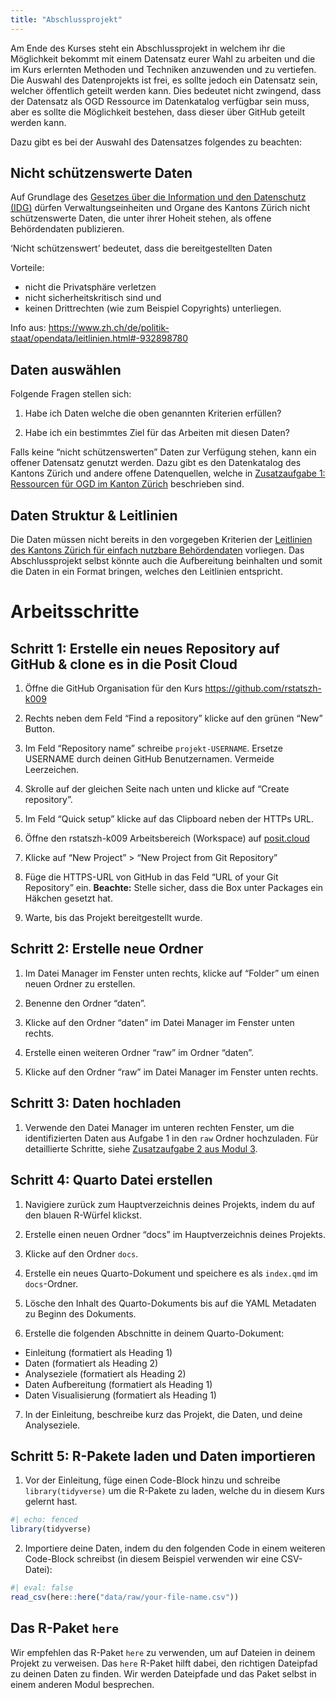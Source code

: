 ```yaml
---
title: "Abschlussprojekt"
---
```


Am Ende des Kurses steht ein Abschlussprojekt in welchem ihr die Möglichkeit bekommt mit einem Datensatz eurer Wahl zu arbeiten und die im Kurs erlernten Methoden und Techniken anzuwenden und zu vertiefen. Die Auswahl des Datenprojekts ist frei, es sollte jedoch ein Datensatz sein, welcher öffentlich geteilt werden kann. Dies bedeutet nicht zwingend, dass der Datensatz als OGD Ressource im Datenkatalog verfügbar sein muss, aber es sollte die Möglichkeit bestehen, dass dieser über GitHub geteilt werden kann. 

Dazu gibt es bei der Auswahl des Datensatzes folgendes zu beachten:

## Nicht schützenswerte Daten

Auf Grundlage des [Gesetzes über die Information und den Datenschutz (IDG)](http://www.zhlex.zh.ch/Erlass.html?Open&Ordnr=170.4) dürfen Verwaltungseinheiten und Organe des Kantons Zürich nicht schützenswerte Daten, die unter ihrer Hoheit stehen, als offene Behördendaten publizieren.

'Nicht schützenswert' bedeutet, dass die bereitgestellten Daten

Vorteile:

- nicht die Privatsphäre verletzen
- nicht sicherheitskritisch sind und
- keinen Drittrechten (wie zum Beispiel Copyrights) unterliegen.

Info aus: <https://www.zh.ch/de/politik-staat/opendata/leitlinien.html#-932898780>

## Daten auswählen

Folgende Fragen stellen sich:

1. Habe ich Daten welche die oben genannten Kriterien erfüllen? 

2. Habe ich ein bestimmtes Ziel für das Arbeiten mit diesen Daten?

Falls keine "nicht schützenswerten" Daten zur Verfügung stehen, kann ein offener Datensatz genutzt werden. Dazu gibt es den Datenkatalog des Kantons Zürich und andere offene Datenquellen, welche in [Zusatzaufgabe 1: Ressourcen für OGD im Kanton Zürich](za-05-01-ktzh-ogd.qmd) beschrieben sind. 

## Daten Struktur & Leitlinien

Die Daten müssen nicht bereits in den vorgegeben Kriterien der [Leitlinien des Kantons Zürich für einfach nutzbare Behördendaten](https://github.com/openZH/ogd-handbook/blob/main/publikationsleitlinien.md) vorliegen. Das Abschlussprojekt selbst könnte auch die Aufbereitung beinhalten und somit die Daten in ein Format bringen, welches den Leitlinien entspricht. 

# Arbeitsschritte

## Schritt 1: Erstelle ein neues Repository auf GitHub & clone es in die Posit Cloud

1. Öffne die GitHub Organisation für den Kurs <https://github.com/rstatszh-k009>

2. Rechts neben dem Feld ["Find a repository"]{.highlight-yellow} klicke auf den grünen ["New"]{.highlight-yellow} Button.

3. Im Feld ["Repository name"]{.highlight-yellow} schreibe `projekt-USERNAME`. [Ersetze USERNAME durch deinen GitHub Benutzernamen]{.highlight-yellow}. Vermeide Leerzeichen.

4. Skrolle auf der gleichen Seite nach unten und klicke auf ["Create repository"]{.highlight-yellow}.

5. Im Feld ["Quick setup"]{.highlight-yellow} klicke auf das Clipboard neben der HTTPs URL.

6. Öffne den rstatszh-k009 Arbeitsbereich (Workspace) auf [posit.cloud](https://posit.cloud/spaces/543494/content/all?sort=name_asc)

7. Klicke auf "New Project" > "New Project from Git Repository"

8. Füge die HTTPS-URL von GitHub in das Feld "URL of your Git Repository" ein. [**Beachte:**]{.highlight-yellow} Stelle sicher, dass die Box unter Packages ein Häkchen gesetzt hat.

9. Warte, bis das Projekt bereitgestellt wurde.

## Schritt 2: Erstelle neue Ordner

1. Im Datei Manager im Fenster unten rechts, klicke auf "Folder" um einen neuen Ordner zu erstellen.

2. Benenne den Ordner "daten".

3. Klicke auf den Ordner "daten" im Datei Manager im Fenster unten rechts.

4. Erstelle einen weiteren Ordner "raw" im Ordner "daten".

5. Klicke auf den Ordner "raw" im Datei Manager im Fenster unten rechts.

## Schritt 3: Daten hochladen

1. Verwende den Datei Manager im unteren rechten Fenster, um die identifizierten Daten aus Aufgabe 1 in den `raw` Ordner hochzuladen. Für detaillierte Schritte, siehe [Zusatzaufgabe 2 aus Modul 3](../md-03/za-03-02-github-repo-erstellen.qmd). 

## Schritt 4: Quarto Datei erstellen

1. Navigiere zurück zum Hauptverzeichnis deines Projekts, indem du auf den blauen R-Würfel klickst.

2. Erstelle einen neuen Ordner "docs" im Hauptverzeichnis deines Projekts.

3. Klicke auf den Ordner `docs`.

4. Erstelle ein neues Quarto-Dokument und speichere es als `index.qmd` im `docs`-Ordner.

5. Lösche den Inhalt des Quarto-Dokuments bis auf die YAML Metadaten zu Beginn des Dokuments.

6. Erstelle die folgenden Abschnitte in deinem Quarto-Dokument:

- Einleitung (formatiert als Heading 1)
- Daten (formatiert als Heading 2)
- Analyseziele (formatiert als Heading 2)
- Daten Aufbereitung (formatiert als Heading 1)
- Daten Visualisierung (formatiert als Heading 1)

7. In der Einleitung, beschreibe kurz das Projekt, die Daten, und deine Analyseziele. 

## Schritt 5: R-Pakete laden und Daten importieren

1. Vor der Einleitung, füge einen Code-Block hinzu und schreibe `library(tidyverse)` um die R-Pakete zu laden, welche du in diesem Kurs gelernt hast.

```r
#| echo: fenced
library(tidyverse)
```

2. Importiere deine Daten, indem du den folgenden Code in einem weiteren Code-Block schreibst (in diesem Beispiel verwenden wir eine CSV-Datei):

```r
#| eval: false
read_csv(here::here("data/raw/your-file-name.csv"))
```

::: callout-tip
## Das R-Paket `here`
Wir empfehlen das R-Paket `here` zu verwenden, um auf Dateien in deinem Projekt zu verweisen. Das `here` R-Paket hilft dabei, den richtigen Dateipfad zu deinen Daten zu finden. Wir werden Dateipfade und das Paket selbst in einem anderen Modul besprechen.
:::

